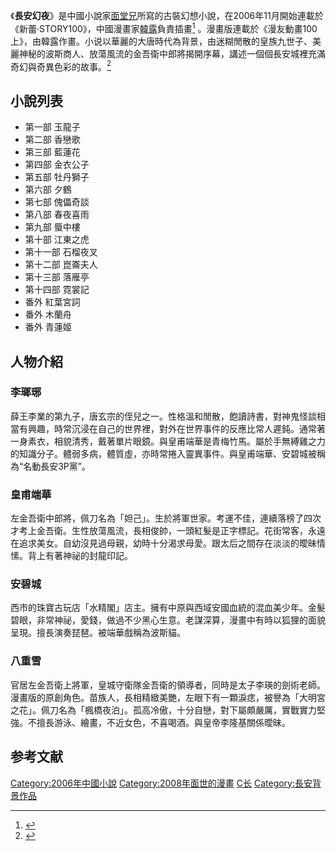 
《'''長安幻夜'''》是中國小說家[[面堂兄|面堂兄]]所寫的古裝幻想小說，在2006年11月開始連載於《新蕾·STORY100》，中國漫畫家[[韓露|韓露]]負責插畫<ref>{{Cite news|url=http://comic.dbw.cn/system/2008/04/28/051234170.shtml|title=金龙双后与你共度五一|language=zh-cn|publisher=东北动漫网|author=娄杨|date=  2008-04-28|accessdate=2015-03-15}}</ref>
。漫畫版連載於《漫友動畫100上》，由韓露作畫。小说以華麗的大唐時代為背景，由迷糊閒散的皇族九世子、美麗神秘的波斯商人、放蕩風流的金吾衛中郎將揭開序幕，講述一個個長安城裡充滿奇幻與奇異色彩的故事。<ref>{{Cite news|url=http://game.china.com/zh_cn/cartoon/news/11038482/20080219/14679667.html|title=白日社团访谈--爱上韩露，爱上长安(1)|language=zh-cn|publisher=中华网|author=|date=2008-02-19|accessdate=2015-03-15|archive-url=https://web.archive.org/web/20150402142711/http://game.china.com/zh_cn/cartoon/news/11038482/20080219/14679667.html|archive-date=2015-04-02|dead-url=yes}}</ref>

== 小說列表 ==
* 第一部 玉龍子
* 第二部 香戀歌
* 第三部 藍蓮花
* 第四部 金衣公子
* 第五部 牡丹獅子
* 第六部 夕鶴
* 第七部 傀儡奇談
* 第八部 春夜喜雨
* 第九部 蜃中樓
* 第十部 江東之虎
* 第十一部 石榴夜叉
* 第十二部 崑崙夫人
* 第十三部 落雁亭
* 第十四部 霓裳記
* 番外 紅葉宮詞
* 番外 木蘭舟
* 番外 青蓮姬

== 人物介紹 ==
=== 李瑯琊===
薛王李業的第九子，唐玄宗的侄兒之一。性格溫和閒散，飽讀詩書，對神鬼怪談相當有興趣，時常沉浸在自己的世界裡，對外在世界事件的反應比常人遲鈍。通常著一身素衣，相貌清秀，戴著單片眼鏡。與皇甫端華是青梅竹馬。屬於手無縛雞之力的知識分子。體弱多病，體質虛，亦時常捲入靈異事件。與皇甫端華、安碧城被稱為“名動長安3P黨”。
===皇甫端華===
左金吾衛中郎將，佩刀名為「妲己」。生於將軍世家。考運不佳，連續落榜了四次才考上金吾衛。生性放蕩風流，長相俊帥，一頭紅髮是正字標記。花街常客，永遠在追求美女。自幼沒見過母親，幼時十分渴求母愛。跟太后之間存在淡淡的曖昧情愫。背上有著神祕的封龍印記。
=== 安碧城 ===
西市的珠寶古玩店「水精閣」店主。擁有中原與西域安國血統的混血美少年。金髮碧眼，非常神祕，愛錢，做過不少黑心生意。老謀深算，漫畫中有時以狐狸的面貌呈現。擅長演奏琵琶。被端華戲稱為波斯貓。
=== 八重雪 ===
官居左金吾衛上將軍，皇城守衛隊金吾衛的領導者，同時是太子李瑛的劍術老師。漫畫版的原創角色。苗族人，長相精緻美艷，左眼下有一顆淚痣，被譽為「大明宮之花」。佩刀名為「楓橋夜泊」。孤高冷傲，十分自戀，對下屬頗嚴厲，實戰實力堅強。不擅長游泳、繪畫，不近女色，不喜喝酒。與皇帝李隆基關係曖昧。
== 参考文献 ==
{{Reflist}}

[[Category:2006年中國小說|Category:2006年中國小說]]
[[Category:2008年面世的漫畫|Category:2008年面世的漫畫]]
[[Category:中国漫画作品|C长]]
[[Category:長安背景作品|Category:長安背景作品]]